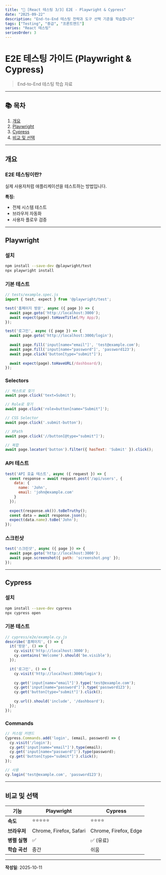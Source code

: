 ```yaml
---
title: "🧪 [React 테스팅 3/3] E2E - Playwright & Cypress"
date: "2025-09-22"
description: "End-to-End 테스팅 전략과 도구 선택 기준을 학습합니다"
tags: ["Testing", "중급", "프론트엔드"]
series: "React 테스팅"
seriesOrder: 3
---
```


# E2E 테스팅 가이드 (Playwright & Cypress)

> End-to-End 테스팅 학습 자료

---

## 📚 목차

1. [개요](#개요)
2. [Playwright](#playwright)
3. [Cypress](#cypress)
4. [비교 및 선택](#비교-및-선택)

---

## 개요

### E2E 테스팅이란?

실제 사용자처럼 애플리케이션을 테스트하는 방법입니다.

**특징:**

- 전체 시스템 테스트
- 브라우저 자동화
- 사용자 플로우 검증

---

## Playwright

### 설치

```bash
npm install --save-dev @playwright/test
npx playwright install
```

### 기본 테스트

```javascript
// tests/example.spec.js
import { test, expect } from '@playwright/test';

test('홈페이지 방문', async ({ page }) => {
  await page.goto('http://localhost:3000');
  await expect(page).toHaveTitle(/My App/);
});

test('로그인', async ({ page }) => {
  await page.goto('http://localhost:3000/login');
  
  await page.fill('input[name="email"]', 'test@example.com');
  await page.fill('input[name="password"]', 'password123');
  await page.click('button[type="submit"]');
  
  await expect(page).toHaveURL(/dashboard/);
});
```

### Selectors

```javascript
// 텍스트로 찾기
await page.click('text=Submit');

// Role로 찾기
await page.click('role=button[name="Submit"]');

// CSS Selector
await page.click('.submit-button');

// XPath
await page.click('//button[@type="submit"]');

// 복합
await page.locator('button').filter({ hasText: 'Submit' }).click();
```

### API 테스트

```javascript
test('API 호출 테스트', async ({ request }) => {
  const response = await request.post('/api/users', {
    data: {
      name: 'John',
      email: 'john@example.com'
    }
  });
  
  expect(response.ok()).toBeTruthy();
  const data = await response.json();
  expect(data.name).toBe('John');
});
```

### 스크린샷

```javascript
test('스크린샷', async ({ page }) => {
  await page.goto('http://localhost:3000');
  await page.screenshot({ path: 'screenshot.png' });
});
```

---

## Cypress

### 설치

```bash
npm install --save-dev cypress
npx cypress open
```

### 기본 테스트

```javascript
// cypress/e2e/example.cy.js
describe('홈페이지', () => {
  it('방문', () => {
    cy.visit('http://localhost:3000');
    cy.contains('Welcome').should('be.visible');
  });

  it('로그인', () => {
    cy.visit('http://localhost:3000/login');
    
    cy.get('input[name="email"]').type('test@example.com');
    cy.get('input[name="password"]').type('password123');
    cy.get('button[type="submit"]').click();
    
    cy.url().should('include', '/dashboard');
  });
});
```

### Commands

```javascript
// 커스텀 커맨드
Cypress.Commands.add('login', (email, password) => {
  cy.visit('/login');
  cy.get('input[name="email"]').type(email);
  cy.get('input[name="password"]').type(password);
  cy.get('button[type="submit"]').click();
});

// 사용
cy.login('test@example.com', 'password123');
```

---

## 비교 및 선택

| 기능 | Playwright | Cypress |
|------|-----------|---------|
| **속도** | ⭐⭐⭐⭐⭐ | ⭐⭐⭐⭐ |
| **브라우저** | Chrome, Firefox, Safari | Chrome, Firefox, Edge |
| **병렬 실행** | ✅ | ✅ (유료) |
| **학습 곡선** | 중간 | 쉬움 |

---

**작성일**: 2025-10-11  
